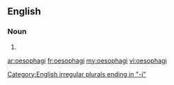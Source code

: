 {{also|œsophagi}}
==English==

===Noun===
{{infl|en}}

# {{irregular plural of|oesophagus}}

[[Category:English irregular plurals ending in "-i"]]

[[ar:oesophagi]]
[[fr:oesophagi]]
[[my:oesophagi]]
[[vi:oesophagi]]
